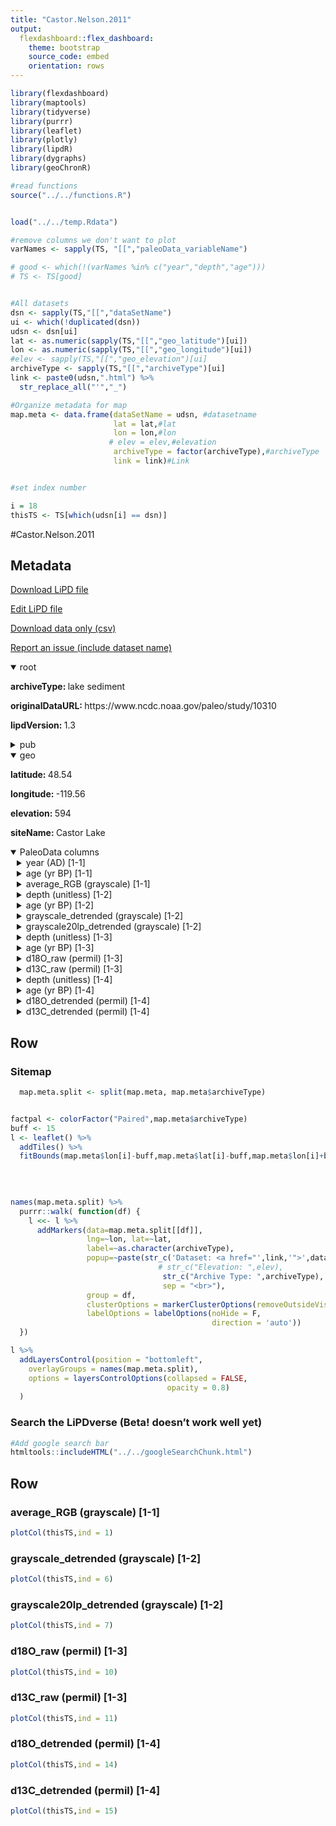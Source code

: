 ```yaml
---
title: "Castor.Nelson.2011"
output: 
  flexdashboard::flex_dashboard:
    theme: bootstrap
    source_code: embed
    orientation: rows
---
```


```r
library(flexdashboard)
library(maptools)
library(tidyverse)
library(purrr)
library(leaflet)
library(plotly)
library(lipdR)
library(dygraphs)
library(geoChronR)

#read functions
source("../../functions.R")


load("../../temp.Rdata")

#remove columns we don't want to plot
varNames <- sapply(TS, "[[","paleoData_variableName")

# good <- which(!(varNames %in% c("year","depth","age")))
# TS <- TS[good]


#All datasets
dsn <- sapply(TS,"[[","dataSetName")
ui <- which(!duplicated(dsn))
udsn <- dsn[ui]
lat <- as.numeric(sapply(TS,"[[","geo_latitude")[ui])
lon <- as.numeric(sapply(TS,"[[","geo_longitude")[ui])
#elev <- sapply(TS,"[[","geo_elevation")[ui]
archiveType <- sapply(TS,"[[","archiveType")[ui]
link <- paste0(udsn,".html") %>% 
  str_replace_all("'","_")

#Organize metadata for map
map.meta <- data.frame(dataSetName = udsn, #datasetname
                       lat = lat,#lat
                       lon = lon,#lon
                      # elev = elev,#elevation
                       archiveType = factor(archiveType),#archiveType
                       link = link)#Link


#set index number

i = 18
thisTS <- TS[which(udsn[i] == dsn)]
```
#Castor.Nelson.2011

Metadata {.sidebar}
-------------------------------------
[Download LiPD file](Castor.Nelson.2011.lpd)
            

[Edit LiPD file](http://lipd.net/playground?source=http://lipdverse.org/wNAm0_1_0/Castor.Nelson.2011.lpd)
            

[Download data only (csv)](Castor.Nelson.2011.csv)
            

[Report an issue (include dataset name)](https://github.com/nickmckay/LiPDverse/issues)

<details open style="margin-left: 0px">
<summary>root</summary>
<p style="margin-left: 0px"><strong>archiveType: </strong>lake sediment
<p style="margin-left: 0px"><strong>originalDataURL: </strong>https://www.ncdc.noaa.gov/paleo/study/10310
<p style="margin-left: 0px"><strong>lipdVersion: </strong>1.3
</details>
<details>
<summary>pub</summary>
<details style="margin-left: 10px">
<summary>pub1</summary>
<p style="margin-left: 10px"><strong>citeKey: </strong>stansell2012lacustrinestableisotopere
<p style="margin-left: 10px"><strong>journal: </strong>Proceedings of the National Academy of Sciences
<p style="margin-left: 10px"><strong>volume: </strong>108
<p style="margin-left: 10px"><strong>pages: </strong>3870-3875
<p style="margin-left: 10px"><strong>pubYear: </strong>2012
<p style="margin-left: 10px"><strong>title: </strong>Drought variability in the Pacific Northwest from a 6,000-yr lake sediment record
</details>
</details>
<details open style="margin-left: 0px">
<summary>geo</summary>
<p style="margin-left: 0px"><strong>latitude: </strong>48.54
<p style="margin-left: 0px"><strong>longitude: </strong>-119.56
<p style="margin-left: 0px"><strong>elevation: </strong>594
<p style="margin-left: 0px"><strong>siteName: </strong>Castor Lake
</details>
<details open>
<summary>PaleoData columns</summary>
<details style="margin-left: 10px">
<summary>year (AD) [1-1]</summary>
<p style="margin-left: 10px"><strong>TSid: </strong>LPDa50a38e7
<p style="margin-left: 10px"><strong>variableName: </strong>year
<p style="margin-left: 10px"><strong>units: </strong>AD
<p style="margin-left: 10px"><strong>description: </strong>Year AD
</details>
<details style="margin-left: 10px">
<summary>age (yr BP) [1-1]</summary>
<p style="margin-left: 10px"><strong>TSid: </strong>LPDd7e6276f
<p style="margin-left: 10px"><strong>variableName: </strong>age
<p style="margin-left: 10px"><strong>units: </strong>yr BP
<p style="margin-left: 10px"><strong>description: </strong>Years before present (1950) yr BP
</details>
<details style="margin-left: 10px">
<summary>average_RGB (grayscale) [1-1]</summary>
<p style="margin-left: 10px"><strong>TSid: </strong>NAm2kHydro068
<p style="margin-left: 10px"><strong>variableName: </strong>average_RGB
<p style="margin-left: 10px"><strong>units: </strong>grayscale
<p style="margin-left: 10px"><strong>description: </strong>raw grayscale values
<p style="margin-left: 10px"><strong>useInGlobalTemperatureAnalysis: </strong>TRUE
<details>
<summary>interpretation</summary>
<details style="margin-left: 20px">
<summary>1</summary>
<p style="margin-left: 20px"><strong>basis: </strong>anti-correlation with PDSI, modeling and understanding of lake and catchment processes
<p style="margin-left: 20px"><strong>direction: </strong>negative
<p style="margin-left: 20px"><strong>interpDirection: </strong>negative
<p style="margin-left: 20px"><strong>local: </strong>TRUE
<p style="margin-left: 20px"><strong>scope: </strong>climate
<p style="margin-left: 20px"><strong>seasonality: </strong>annual
<p style="margin-left: 20px"><strong>variable: </strong>M
<p style="margin-left: 20px"><strong>variableDetail: </strong>effective
</details>
</details>
</details>
<details style="margin-left: 10px">
<summary>depth (unitless) [1-2]</summary>
<p style="margin-left: 10px"><strong>TSid: </strong>NAm2kHydro068xz
<p style="margin-left: 10px"><strong>variableName: </strong>depth
<p style="margin-left: 10px"><strong>units: </strong>unitless
</details>
<details style="margin-left: 10px">
<summary>age (yr BP) [1-2]</summary>
<p style="margin-left: 10px"><strong>TSid: </strong>LPDa50a38e7xa
<p style="margin-left: 10px"><strong>variableName: </strong>age
<p style="margin-left: 10px"><strong>units: </strong>yr BP
</details>
<details style="margin-left: 10px">
<summary>grayscale_detrended (grayscale) [1-2]</summary>
<p style="margin-left: 10px"><strong>TSid: </strong>LPDd7e6276fxb
<p style="margin-left: 10px"><strong>variableName: </strong>grayscale_detrended
<p style="margin-left: 10px"><strong>units: </strong>grayscale
<details>
<summary>interpretation</summary>
<details style="margin-left: 20px">
<summary>1</summary>
<p style="margin-left: 20px"><strong>direction: </strong>negative
<p style="margin-left: 20px"><strong>interpDirection: </strong>negative
<p style="margin-left: 20px"><strong>local: </strong>TRUE
<p style="margin-left: 20px"><strong>scope: </strong>climate
<p style="margin-left: 20px"><strong>seasonality: </strong>annual
<p style="margin-left: 20px"><strong>variable: </strong>M
<p style="margin-left: 20px"><strong>variableDetail: </strong>effective
</details>
</details>
</details>
<details style="margin-left: 10px">
<summary>grayscale20lp_detrended (grayscale) [1-2]</summary>
<p style="margin-left: 10px"><strong>TSid: </strong>LPDd7e6276fxc
<p style="margin-left: 10px"><strong>variableName: </strong>grayscale20lp_detrended
<p style="margin-left: 10px"><strong>units: </strong>grayscale
<details>
<summary>interpretation</summary>
<details style="margin-left: 20px">
<summary>1</summary>
<p style="margin-left: 20px"><strong>direction: </strong>negative
<p style="margin-left: 20px"><strong>interpDirection: </strong>negative
<p style="margin-left: 20px"><strong>local: </strong>TRUE
<p style="margin-left: 20px"><strong>scope: </strong>climate
<p style="margin-left: 20px"><strong>seasonality: </strong>annual
<p style="margin-left: 20px"><strong>variable: </strong>M
<p style="margin-left: 20px"><strong>variableDetail: </strong>effective
</details>
</details>
</details>
<details style="margin-left: 10px">
<summary>depth (unitless) [1-3]</summary>
<p style="margin-left: 10px"><strong>TSid: </strong>NAm2kHydro068aa
<p style="margin-left: 10px"><strong>variableName: </strong>depth
<p style="margin-left: 10px"><strong>units: </strong>unitless
</details>
<details style="margin-left: 10px">
<summary>age (yr BP) [1-3]</summary>
<p style="margin-left: 10px"><strong>TSid: </strong>LPDa50a38e7bb
<p style="margin-left: 10px"><strong>variableName: </strong>age
<p style="margin-left: 10px"><strong>units: </strong>yr BP
</details>
<details style="margin-left: 10px">
<summary>d18O_raw (permil) [1-3]</summary>
<p style="margin-left: 10px"><strong>TSid: </strong>LPDd7e6276fcc
<p style="margin-left: 10px"><strong>variableName: </strong>d18O_raw
<p style="margin-left: 10px"><strong>units: </strong>permil
<p style="margin-left: 10px"><strong>useInGlobalTemperatureAnalysis: </strong>TRUE
<details>
<summary>interpretation</summary>
<details style="margin-left: 20px">
<summary>1</summary>
<p style="margin-left: 20px"><strong>direction: </strong>negative
<p style="margin-left: 20px"><strong>interpDirection: </strong>negative
<p style="margin-left: 20px"><strong>scope: </strong>climate
<p style="margin-left: 20px"><strong>seasonality: </strong>annual
<p style="margin-left: 20px"><strong>variable: </strong>M
<p style="margin-left: 20px"><strong>variableDetail: </strong>effective
</details>
</details>
</details>
<details style="margin-left: 10px">
<summary>d13C_raw (permil) [1-3]</summary>
<p style="margin-left: 10px"><strong>TSid: </strong>LPDd7e6276fdd
<p style="margin-left: 10px"><strong>variableName: </strong>d13C_raw
<p style="margin-left: 10px"><strong>units: </strong>permil
<p style="margin-left: 10px"><strong>useInGlobalTemperatureAnalysis: </strong>FALSE
</details>
<details style="margin-left: 10px">
<summary>depth (unitless) [1-4]</summary>
<p style="margin-left: 10px"><strong>TSid: </strong>NAm2kHydro068ee
<p style="margin-left: 10px"><strong>variableName: </strong>depth
<p style="margin-left: 10px"><strong>units: </strong>unitless
</details>
<details style="margin-left: 10px">
<summary>age (yr BP) [1-4]</summary>
<p style="margin-left: 10px"><strong>TSid: </strong>LPDa50a38e7ff
<p style="margin-left: 10px"><strong>variableName: </strong>age
<p style="margin-left: 10px"><strong>units: </strong>yr BP
</details>
<details style="margin-left: 10px">
<summary>d18O_detrended (permil) [1-4]</summary>
<p style="margin-left: 10px"><strong>TSid: </strong>LPDd7e6276fgg
<p style="margin-left: 10px"><strong>variableName: </strong>d18O_detrended
<p style="margin-left: 10px"><strong>units: </strong>permil
<p style="margin-left: 10px"><strong>useInGlobalTemperatureAnalysis: </strong>FALSE
<details>
<summary>interpretation</summary>
<details style="margin-left: 20px">
<summary>1</summary>
<p style="margin-left: 20px"><strong>direction: </strong>negative
<p style="margin-left: 20px"><strong>interpDirection: </strong>negative
<p style="margin-left: 20px"><strong>scope: </strong>climate
<p style="margin-left: 20px"><strong>seasonality: </strong>annual
<p style="margin-left: 20px"><strong>variable: </strong>M
<p style="margin-left: 20px"><strong>variableDetail: </strong>effective
</details>
</details>
</details>
<details style="margin-left: 10px">
<summary>d13C_detrended (permil) [1-4]</summary>
<p style="margin-left: 10px"><strong>TSid: </strong>LPDd7e6276fhh
<p style="margin-left: 10px"><strong>variableName: </strong>d13C_detrended
<p style="margin-left: 10px"><strong>units: </strong>permil
<p style="margin-left: 10px"><strong>useInGlobalTemperatureAnalysis: </strong>FALSE
</details>

Row {.tabset .tabset-fade}
-----------------------------------------------------------------------

### Sitemap

```r
  map.meta.split <- split(map.meta, map.meta$archiveType)


factpal <- colorFactor("Paired",map.meta$archiveType)
buff <- 15
l <- leaflet() %>% 
  addTiles() %>% 
  fitBounds(map.meta$lon[i]-buff,map.meta$lat[i]-buff,map.meta$lon[i]+buff,map.meta$lat[i]+buff)
  

  
  
names(map.meta.split) %>%
  purrr::walk( function(df) {
    l <<- l %>%
      addMarkers(data=map.meta.split[[df]],
                 lng=~lon, lat=~lat,
                 label=~as.character(archiveType),
                 popup=~paste(str_c('Dataset: <a href="',link,'">',dataSetName,'</a>'),
                                 # str_c("Elevation: ",elev),
                                  str_c("Archive Type: ",archiveType),
                                  sep = "<br>"),
                 group = df,
                 clusterOptions = markerClusterOptions(removeOutsideVisibleBounds = F),
                 labelOptions = labelOptions(noHide = F,
                                             direction = 'auto'))
  })

l %>%
  addLayersControl(position = "bottomleft",
    overlayGroups = names(map.meta.split),
    options = layersControlOptions(collapsed = FALSE,
                                   opacity = 0.8)
  )
```

### Search the LiPDverse (Beta! doesn't work well yet)
```r
#Add google search bar
htmltools::includeHTML("../../googleSearchChunk.html")
```


Row {.tabset .tabset-fade}
-----------------------------------------------------------------------

### average_RGB (grayscale) [1-1]
```r
plotCol(thisTS,ind = 1)
```

### grayscale_detrended (grayscale) [1-2]
```r
plotCol(thisTS,ind = 6)
```

### grayscale20lp_detrended (grayscale) [1-2]
```r
plotCol(thisTS,ind = 7)
```

### d18O_raw (permil) [1-3]
```r
plotCol(thisTS,ind = 10)
```

### d13C_raw (permil) [1-3]
```r
plotCol(thisTS,ind = 11)
```

### d18O_detrended (permil) [1-4]
```r
plotCol(thisTS,ind = 14)
```

### d13C_detrended (permil) [1-4]
```r
plotCol(thisTS,ind = 15)
```
